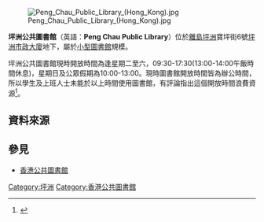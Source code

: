 [[File:Peng_Chau_Public_Library_(Hong_Kong).jpg|thumb]]

'''坪洲公共圖書館'''（英語：'''Peng Chau Public Library'''）位於[[離島|離島]][[坪洲|坪洲]]寶坪街6號[[坪洲市政大廈|坪洲市政大廈]]地下，屬於[[小型圖書館|小型圖書館]]規模。

坪洲公共圖書館現時開放時間為逢星期二至六，09:30-17:30(13:00-14:00午飯時間休息)，星期日及公眾假期為10:00-13:00。現時圖書館開放時間皆為辦公時間，所以學生及上班人士未能於以上時間使用圖書館，有評論指出這個開放時間浪費資源<ref>{{Cite web |url=http://orientaldaily.on.cc/cnt/news/20100410/00176_015.html |title=東方日報 圖館早關門被轟與民為敵 2010年4月10日 |accessdate=2010年4月16日 |archive-date=2010年4月13日 |archive-url=https://web.archive.org/web/20100413202506/http://orientaldaily.on.cc/cnt/news/20100410/00176_015.html |dead-url=no }}</ref>。

== 資料來源 ==
{{reflist}}
<references />

== 參見 ==
* [[香港公共圖書館|香港公共圖書館]]

{{香港公共圖書館}}

{{Museum-stub}}
[[Category:坪洲|Category:坪洲]]
[[Category:香港公共圖書館|Category:香港公共圖書館]]